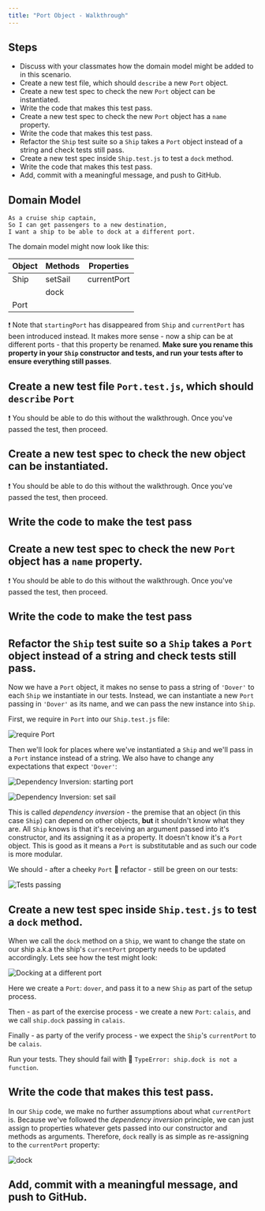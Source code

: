```yaml
---
title: "Port Object - Walkthrough"
---
```


## Steps

- Discuss with your classmates how the domain model might be added to in this scenario.
- Create a new test file, which should `describe` a new `Port` object.
- Create a new test spec to check the new `Port` object can be instantiated. 
- Write the code that makes this test pass.
- Create a new test spec to check the new `Port` object has a `name` property. 
- Write the code that makes this test pass.
- Refactor the `Ship` test suite so a `Ship` takes a `Port` object instead of a string and check tests still pass.
- Create a new test spec inside `Ship.test.js` to test a `dock` method.
- Write the code that makes this test pass.
- Add, commit with a meaningful message, and push to GitHub.

## Domain Model

```
As a cruise ship captain,
So I can get passengers to a new destination,
I want a ship to be able to dock at a different port.
```

The domain model might now look like this:

| Object | Methods    | Properties   |
|--------|------------|--------------|
| Ship   | setSail    | currentPort  |
|        | dock       |              |
| Port   |            |              |

:exclamation: Note that `startingPort` has disappeared from `Ship` and `currentPort` has been introduced instead. It makes more sense - now a ship can be at different ports - that this property be renamed. **Make sure you rename this property in your `Ship` constructor and tests, and run your tests after to ensure everything still passes**.

## Create a new test file `Port.test.js`, which should `describe` `Port`

:exclamation: You should be able to do this without the walkthrough. Once you've passed the test, then proceed.

## Create a new test spec to check the new object can be instantiated. 

:exclamation: You should be able to do this without the walkthrough. Once you've passed the test, then proceed.

## Write the code to make the test pass

## Create a new test spec to check the new `Port` object has a `name` property. 

:exclamation: You should be able to do this without the walkthrough. Once you've passed the test, then proceed.

## Write the code to make the test pass

## Refactor the `Ship` test suite so a `Ship` takes a `Port` object instead of a string and check tests still pass.

Now we have a `Port` object, it makes no sense to pass a string of `'Dover'` to each `Ship` we instantiate in our tests. Instead, we can instantiate a new `Port` passing in `'Dover'` as its name, and we can pass the new instance into `Ship`. 

First, we require in `Port` into our `Ship.test.js` file:

![require Port](https://firebasestorage.googleapis.com/v0/b/avocado-on-toast.appspot.com/o/cruise-ships%2Frequire_port.png?alt=media&token=6fa7c3f3-ab16-42eb-80b6-345c5fba1bf9)

Then we'll look for places where we've instantiated a `Ship` and we'll pass in a `Port` instance instead of a string. We also have to change any expectations that expect `'Dover'`:

![Dependency Inversion: starting port](https://firebasestorage.googleapis.com/v0/b/avocado-on-toast.appspot.com/o/cruise-ships%2Fdependency_inversion_1.png?alt=media&token=c42e3030-c248-4aa4-b6a5-4c01d08dd9be)

![Dependency Inversion: set sail](https://firebasestorage.googleapis.com/v0/b/avocado-on-toast.appspot.com/o/cruise-ships%2Fdependency_inversion_2.png?alt=media&token=54de1120-bbcf-4f88-a82f-6dd12ee07de4)

This is called _dependency inversion_ - the premise that an object (in this case `Ship`) can depend on other objects, **but** it shouldn't know what they are. All `Ship` knows is that it's receiving an argument passed into it's constructor, and its assigning it as a property. It doesn't know it's a `Port` object. This is good as it means a `Port` is substitutable and as such our code is more modular.

We should - after a cheeky `Port` :wine_glass: refactor - still be green on our tests:

![Tests passing](https://firebasestorage.googleapis.com/v0/b/avocado-on-toast.appspot.com/o/cruise-ships%2Fport_refactor_green.png?alt=media&token=1bd4e310-670e-4234-ad87-6b60426460eb)

## Create a new test spec inside `Ship.test.js` to test a `dock` method.

When we call the `dock` method on a `Ship`, we want to change the state on our ship a.k.a the ship's `currentPort` property needs to be updated accordingly. Lets see how the test might look:

![Docking at a different port](https://firebasestorage.googleapis.com/v0/b/avocado-on-toast.appspot.com/o/cruise-ships%2Fdifferent_port.png?alt=media&token=d7eeb7ea-aa26-4e8d-a310-c12f22a7b4d9)

Here we create a `Port`: `dover`, and pass it to a new `Ship` as part of the setup process.

Then - as part of the exercise process - we create a new `Port`: `calais`, and we call `ship.dock` passing in `calais`.

Finally - as party of the verify process - we expect the `Ship`'s `currentPort` to be `calais`.

Run your tests. They should fail with :red_circle: `TypeError: ship.dock is not a function`.

## Write the code that makes this test pass.

In our `Ship` code, we make no further assumptions about what `currentPort` is. Because we've followed the _dependency inversion_ principle, we can just assign to properties whatever gets passed into our constructor and methods as arguments. Therefore, `dock` really is as simple as re-assigning to the `currentPort` property:

![dock](https://firebasestorage.googleapis.com/v0/b/avocado-on-toast.appspot.com/o/cruise-ships%2Fdock.png?alt=media&token=6e411a12-6cb9-4337-ae6a-6ecfba2674fc)

## Add, commit with a meaningful message, and push to GitHub.